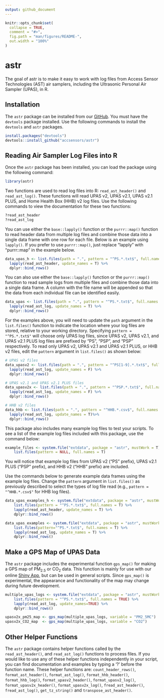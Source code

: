 ```yaml
---
output: github_document
---
```


<!-- README.md is generated from README.Rmd. Please edit that file -->

```r
knitr::opts_chunk$set(
  collapse = TRUE,
  comment = "#>",
  fig.path = "man/figures/README-",
  out.width = "100%"
)
```

# astr

<!-- badges: start -->
<!-- badges: end -->

The goal of astr is to make it easy to work with log files from Access Sensor Technologies (AST) air samplers, including the Ultrasonic Personal Air Sampler (UPAS), in R.

## Installation

The `astr` package can be installed from our [GitHub](https://github.com/accsensors/astr).
You must have the `devtools` package installed.
Use the following commands to install the `devtools` and `astr` packages.

```r
install.packages("devtools")
devtools::install_github("accsensors/astr")
```

## Reading Air Sampler Log Files into R

Once the `astr` package has been installed, you can load the package using the following command:

```r
library(astr)
```

Two functions are used to read log files into R: `read_ast_header()` and `read_ast_log()`.  These functions will read UPAS v2, UPAS v2.1, UPAS v2.1 PLUS, and Home Health Box (HHB) v2 log files.  Use the following commands to view the documentation for these two functions:  

```r
?read_ast_header
?read_ast_log
```

You can use either the `base::lapply()` function or the `purrr::map()` function to read header data from multiple log files and combine those data into a single data frame with one row for each file. Below is an example using `lapply()`. If you prefer to use `purrr::map()`, just replace "lapply" with "purrr::map" in the example below. 

```r
data_upas_h <- list.files(path = ".", pattern = "^PS.*.txt$", full.names = T) %>%
  lapply(read_ast_header, update_names = T) %>%
  dplyr::bind_rows()
```

You can also use either the `base::lapply()` function or the `purrr::map()` function to read sample logs from multiple files and combine those data into a single data frame. A column with the file name will be appended so that the data from each individual file can be identified easily.  

```r
data_upas <- list.files(path = ".", pattern = "^PS.*.txt$", full.names = T) %>%
  lapply(read_ast_log, update_names = T) %>%
  dplyr::bind_rows()
```

For the examples above, you will need to update the `path` argument in the `list.files()` function to indicate the location where your log files are stored, relative to your working directory. Specifying `pattern = "^PS.*.txt$"` will choose only UPAS log files, since UPAS v2, UPAS v2.1, and UPAS v2.1 PLUS log files are prefixed by "PS", "PSP", and "PSP" respectively. To read only UPAS v2, UPAS v2.1 and UPAS v2.1 PLUS, or HHB v2 files, edit the `pattern` argument in `list.files()` as shown below:  

```r
# UPAS v2 files
data_upasv2 <- list.files(path = ".", pattern = "^PS[1-9].*.txt$", full.names = T) %>%
  lapply(read_ast_log, update_names = F) %>%
  dplyr::bind_rows()

# UPAS v2.1 and UPAS v2.1 PLUS files
data_upasv2x <- list.files(path = ".", pattern = "^PSP.*.txt$", full.names = T) %>%
  lapply(read_ast_log, update_names = F) %>%
  dplyr::bind_rows()

# HHB v2 files
data_hhb <- list.files(path = ".", pattern = "^HHB.*.csv$", full.names = T) %>%
  lapply(read_ast_log, update_names = T)%>%
  dplyr::bind_rows()
```

This package also includes many example log files to test your scripts. To see a list of the example log files included with this package, use the command below:

```r
example_files <- system.file("extdata", package = "astr", mustWork = T) |>
    list.files(pattern = NULL, full.names = T)
```

You will notice that example log files from UPAS v2 ("PS" prefix), UPAS v2.1 PLUS ("PSP" prefix), and HHB v2 ("HHB" prefix) are included. 

Use the commands below to generate example data frames using the example log files. Change the `pattern` argument in `list.files()` as previously described to select the types of log file read (e.g., `pattern = "^HHB.*.csv$"` for HHB log files).

```r
data_upas_examples_h <- system.file("extdata", package = "astr", mustWork = T) |>
    list.files(pattern = "^PS.*.txt$", full.names = T) %>%
    lapply(read_ast_header, update_names = T) %>%
    dplyr::bind_rows()
```

```r
data_upas_examples <- system.file("extdata", package = "astr", mustWork = T) |>
    list.files(pattern="^PS.*.txt$", full.names = T) %>%
    lapply(read_ast_log, update_names = T) %>%
    dplyr::bind_rows()
```

## Make a GPS Map of UPAS Data

The `astr` package includes the experimental function `gps_map()` for making a GPS map of PM~2.5~ or CO~2~ data. This function is mainly for use with our online [Shiny App](https://accsensors.shinyapps.io/shinyAST/), but can be used in general scripts. Since `gps_map()` is experimental, the appearance and functionality of the map may change during future development. 

```r
multiple_upas_logs <- system.file("extdata", package = "astr", mustWork = TRUE) |>
    list.files(pattern = "^PS.*.txt$", full.names = TRUE) %>%
    lapply(read_ast_log, update_names=TRUE) %>%
    dplyr::bind_rows()

upasv2x_pm25_map <- gps_map(multiple_upas_logs, variable = "PM2_5MC")
upasv2x_CO2_map  <- gps_map(multiple_upas_logs, variable = "CO2")
```

## Other Helper Functions

The `astr` package contains helper functions called by the `read_ast_header()`, and
`read_ast_log()` functions to process files. If you would like to use any of these helper functions independently in your script, you can find documentation and examples by typing a '?' before the function name.
These helper functions are: `count_header_rows()`, `format_ast_header()`, `format_ast_log()`, `format_hhb_header()`, `format_hhb_log()`, `format_upasv2_header()`, `format_upasv2_log()`, `format_upasv2x_header()`, `format_upasv2x_log()`, `fread_ast_header()`, `fread_ast_log()`, `get_tz_string()` and `transpose_ast_header()`. 
